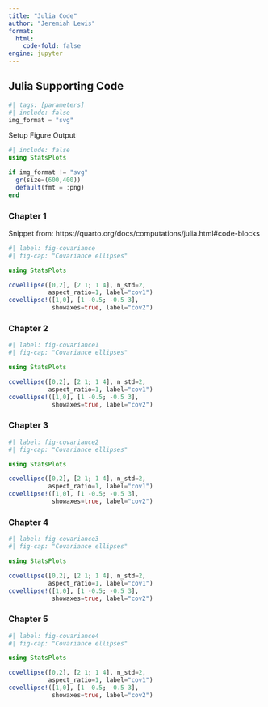 ```yaml
---
title: "Julia Code"
author: "Jeremiah Lewis"
format:
  html:
    code-fold: false
engine: jupyter
---
```


## Julia Supporting Code

```julia
#| tags: [parameters]
#| include: false
img_format = "svg"
```

Setup Figure Output

```julia
#| include: false
using StatsPlots

if img_format != "svg"
  gr(size=(600,400))
  default(fmt = :png)
end
```
### Chapter 1 {#sec-ch-1-jl}

Snippet from: https://quarto.org/docs/computations/julia.html#code-blocks

```julia
#| label: fig-covariance
#| fig-cap: "Covariance ellipses"

using StatsPlots

covellipse([0,2], [2 1; 1 4], n_std=2, 
           aspect_ratio=1, label="cov1")
covellipse!([1,0], [1 -0.5; -0.5 3], 
            showaxes=true, label="cov2")
```

### Chapter 2

```julia
#| label: fig-covariance1
#| fig-cap: "Covariance ellipses"

using StatsPlots

covellipse([0,2], [2 1; 1 4], n_std=2, 
           aspect_ratio=1, label="cov1")
covellipse!([1,0], [1 -0.5; -0.5 3], 
            showaxes=true, label="cov2")
```

### Chapter 3

```julia
#| label: fig-covariance2
#| fig-cap: "Covariance ellipses"

using StatsPlots

covellipse([0,2], [2 1; 1 4], n_std=2, 
           aspect_ratio=1, label="cov1")
covellipse!([1,0], [1 -0.5; -0.5 3], 
            showaxes=true, label="cov2")
```

### Chapter 4

```julia
#| label: fig-covariance3
#| fig-cap: "Covariance ellipses"

using StatsPlots

covellipse([0,2], [2 1; 1 4], n_std=2, 
           aspect_ratio=1, label="cov1")
covellipse!([1,0], [1 -0.5; -0.5 3], 
            showaxes=true, label="cov2")
```

### Chapter 5

```julia
#| label: fig-covariance4
#| fig-cap: "Covariance ellipses"

using StatsPlots

covellipse([0,2], [2 1; 1 4], n_std=2, 
           aspect_ratio=1, label="cov1")
covellipse!([1,0], [1 -0.5; -0.5 3], 
            showaxes=true, label="cov2")
```
